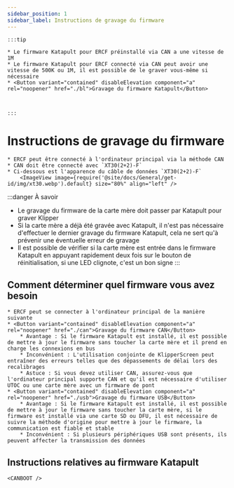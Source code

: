 ```yaml
---
sidebar_position: 1
sidebar_label: Instructions de gravage du firmware
---
```







    :::tip

    * Le firmware Katapult pour ERCF préinstallé via CAN a une vitesse de 1M
    * Le firmware Katapult pour ERCF connecté via CAN peut avoir une vitesse de 500K ou 1M, il est possible de le graver vous-même si nécessaire
    * <Button variant="contained" disableElevation component="a" rel="noopener" href="./bl">Gravage du firmware Katapult</Button>



    :::

# Instructions de gravage du firmware

    * ERCF peut être connecté à l'ordinateur principal via la méthode CAN
    * CAN doit être connecté avec `XT30(2+2)-F`
    * Ci-dessous est l'apparence du câble de données `XT30(2+2)-F`
        <ImageView image={require('@site/docs/General/get-id/img/xt30.webp').default} size="80%" align="left" />

:::danger À savoir
* Le gravage du firmware de la carte mère doit passer par Katapult pour graver Klipper
* Si la carte mère a déjà été gravée avec Katapult, il n'est pas nécessaire d'effectuer le dernier gravage du firmware Katapult, cela ne sert qu'à prévenir une éventuelle erreur de gravage
* Il est possible de vérifier si la carte mère est entrée dans le firmware Katapult en appuyant rapidement deux fois sur le bouton de réinitialisation, si une LED clignote, c'est un bon signe
:::

## Comment déterminer quel firmware vous avez besoin

    * ERCF peut se connecter à l'ordinateur principal de la manière suivante
    * <Button variant="contained" disableElevation component="a" rel="noopener" href="./can">Gravage du firmware CAN</Button>
        * Avantage : Si le firmware Katapult est installé, il est possible de mettre à jour le firmware sans toucher la carte mère et il prend en charge les connexions en bus
        * Inconvénient : L'utilisation conjointe de KlipperScreen peut entraîner des erreurs telles que des dépassements de délai lors des recalibrages
        * Astuce : Si vous devez utiliser CAN, assurez-vous que l'ordinateur principal supporte CAN et qu'il est nécessaire d'utiliser UTOC ou une carte mère avec un firmware de pont
    * <Button variant="contained" disableElevation component="a" rel="noopener" href="./usb">Gravage du firmware USB</Button>
        * Avantage : Si le firmware Katapult est installé, il est possible de mettre à jour le firmware sans toucher la carte mère, si le firmware est installé via une carte SD ou DFU, il est nécessaire de suivre la méthode d'origine pour mettre à jour le firmware, la communication est fiable et stable
        * Inconvénient : Si plusieurs périphériques USB sont présents, ils peuvent affecter la transmission des données

## Instructions relatives au firmware Katapult

    <CANBOOT />
